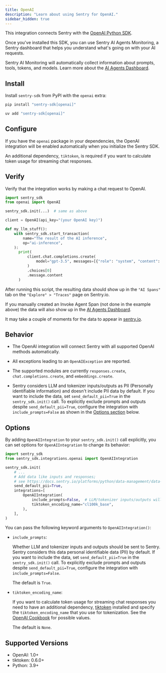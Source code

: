 ```yaml
---
title: OpenAI
description: "Learn about using Sentry for OpenAI."
sidebar_hidden: true
---
```


This integration connects Sentry with the [OpenAI Python SDK](https://github.com/openai/openai-python).

Once you've installed this SDK, you can use Sentry AI Agents Monitoring, a Sentry dashboard that helps you understand what's going on with your AI requests.

Sentry AI Monitoring will automatically collect information about prompts, tools, tokens, and models. Learn more about the [AI Agents Dashboard](/product/insights/agents).

## Install

Install `sentry-sdk` from PyPI with the `openai` extra:

```bash {tabTitle:pip}
pip install "sentry-sdk[openai]"
```

```bash {tabTitle:uv}
uv add "sentry-sdk[openai]"
```

## Configure

If you have the `openai` package in your dependencies, the OpenAI integration will be enabled automatically when you initialize the Sentry SDK.

An additional dependency, `tiktoken`, is required if you want to calculate token usage for streaming chat responses.

<PlatformContent includePath="getting-started-config" />

## Verify

Verify that the integration works by making a chat request to OpenAI.

```python
import sentry_sdk
from openai import OpenAI

sentry_sdk.init(...)  # same as above

client = OpenAI(api_key="(your OpenAI key)")

def my_llm_stuff():
    with sentry_sdk.start_transaction(
        name="The result of the AI inference",
        op="ai-inference",
    ):
      print(
          client.chat.completions.create(
              model="gpt-3.5", messages=[{"role": "system", "content": "say hello"}]
          )
          .choices[0]
          .message.content
      )
```

After running this script, the resulting data should show up in the `"AI Spans"` tab on the `"Explore" > "Traces"` page on Sentry.io.

If you manually created an <PlatformLink to="/tracing/instrumentation/custom-instrumentation/ai-agents-module/#invoke-agent-span">Invoke Agent Span</PlatformLink> (not done in the example above) the data will also show up in the [AI Agents Dashboard](/product/insights/agents).

It may take a couple of moments for the data to appear in [sentry.io](https://sentry.io).

## Behavior

- The OpenAI integration will connect Sentry with all supported OpenAI methods automatically.

- All exceptions leading to an `OpenAIException` are reported.

- The supported modules are currently `responses.create`, `chat.completions.create`, and `embeddings.create`.

- Sentry considers LLM and tokenizer inputs/outputs as PII (Personally identifiable information) and doesn't include PII data by default. If you want to include the data, set `send_default_pii=True` in the `sentry_sdk.init()` call. To explicitly exclude prompts and outputs despite `send_default_pii=True`, configure the integration with `include_prompts=False` as shown in the [Options section](#options) below.

## Options

By adding `OpenAIIntegration` to your `sentry_sdk.init()` call explicitly, you can set options for `OpenAIIntegration` to change its behavior:

```python
import sentry_sdk
from sentry_sdk.integrations.openai import OpenAIIntegration

sentry_sdk.init(
    # ...
    # Add data like inputs and responses;
    # see https://docs.sentry.io/platforms/python/data-management/data-collected/ for more info
    send_default_pii=True,
    integrations=[
        OpenAIIntegration(
            include_prompts=False,  # LLM/tokenizer inputs/outputs will be not sent to Sentry, despite send_default_pii=True
            tiktoken_encoding_name="cl100k_base",
        ),
    ],
)
```

You can pass the following keyword arguments to `OpenAIIntegration()`:

- `include_prompts`:

  Whether LLM and tokenizer inputs and outputs should be sent to Sentry. Sentry considers this data personal identifiable data (PII) by default. If you want to include the data, set `send_default_pii=True` in the `sentry_sdk.init()` call. To explicitly exclude prompts and outputs despite `send_default_pii=True`, configure the integration with `include_prompts=False`.

  The default is `True`.

- `tiktoken_encoding_name`:

  If you want to calculate token usage for streaming chat responses you need to have an additional dependency, [tiktoken](https://pypi.org/project/tiktoken/) installed and specify the `tiktoken_encoding_name` that you use for tokenization. See the [OpenAI Cookbook](https://cookbook.openai.com/examples/how_to_count_tokens_with_tiktoken) for possible values.

  The default is `None`.

## Supported Versions

- OpenAI: 1.0+
- tiktoken: 0.6.0+
- Python: 3.9+
